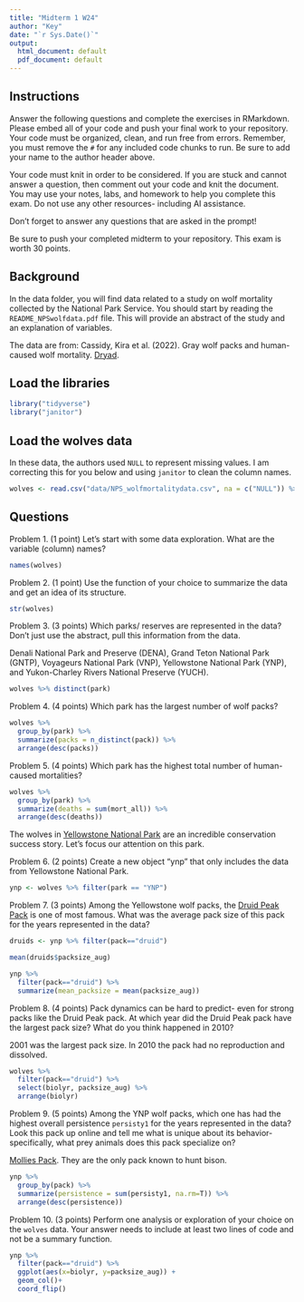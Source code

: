 ```yaml
---
title: "Midterm 1 W24"
author: "Key"
date: "`r Sys.Date()`"
output:
  html_document: default
  pdf_document: default
---
```


## Instructions
Answer the following questions and complete the exercises in RMarkdown. Please embed all of your code and push your final work to your repository. Your code must be organized, clean, and run free from errors. Remember, you must remove the `#` for any included code chunks to run. Be sure to add your name to the author header above. 

Your code must knit in order to be considered. If you are stuck and cannot answer a question, then comment out your code and knit the document. You may use your notes, labs, and homework to help you complete this exam. Do not use any other resources- including AI assistance.  

Don't forget to answer any questions that are asked in the prompt!  

Be sure to push your completed midterm to your repository. This exam is worth 30 points.  

## Background
In the data folder, you will find data related to a study on wolf mortality collected by the National Park Service. You should start by reading the `README_NPSwolfdata.pdf` file. This will provide an abstract of the study and an explanation of variables.  

The data are from: Cassidy, Kira et al. (2022). Gray wolf packs and human-caused wolf mortality. [Dryad](https://doi.org/10.5061/dryad.mkkwh713f). 

## Load the libraries
```r
library("tidyverse")
library("janitor")
```

## Load the wolves data
In these data, the authors used `NULL` to represent missing values. I am correcting this for you below and using `janitor` to clean the column names.
```r
wolves <- read.csv("data/NPS_wolfmortalitydata.csv", na = c("NULL")) %>% clean_names()
```

## Questions
Problem 1. (1 point) Let's start with some data exploration. What are the variable (column) names?  
```r
names(wolves)
```

Problem 2. (1 point) Use the function of your choice to summarize the data and get an idea of its structure.  
```r
str(wolves)
```

Problem 3. (3 points) Which parks/ reserves are represented in the data? Don't just use the abstract, pull this information from the data.  

Denali National Park and Preserve (DENA), Grand Teton National Park (GNTP), Voyageurs National Park (VNP), Yellowstone National Park (YNP), and Yukon-Charley Rivers National Preserve (YUCH).
```r
wolves %>% distinct(park)
```

Problem 4. (4 points) Which park has the largest number of wolf packs?
```r
wolves %>% 
  group_by(park) %>%
  summarize(packs = n_distinct(pack)) %>% 
  arrange(desc(packs))
```

Problem 5. (4 points) Which park has the highest total number of human-caused mortalities?
```r
wolves %>% 
  group_by(park) %>%
  summarize(deaths = sum(mort_all)) %>% 
  arrange(desc(deaths))
```

The wolves in [Yellowstone National Park](https://www.nps.gov/yell/learn/nature/wolf-restoration.htm) are an incredible conservation success story. Let's focus our attention on this park.  

Problem 6. (2 points) Create a new object "ynp" that only includes the data from Yellowstone National Park.  
```r
ynp <- wolves %>% filter(park == "YNP")
```

Problem 7. (3 points) Among the Yellowstone wolf packs, the [Druid Peak Pack](https://www.pbs.org/wnet/nature/in-the-valley-of-the-wolves-the-druid-wolf-pack-story/209/) is one of most famous. What was the average pack size of this pack for the years represented in the data?
```r
druids <- ynp %>% filter(pack=="druid")
```

```r
mean(druids$packsize_aug)
```

```r
ynp %>% 
  filter(pack=="druid") %>%
  summarize(mean_packsize = mean(packsize_aug))
```

Problem 8. (4 points) Pack dynamics can be hard to predict- even for strong packs like the Druid Peak pack. At which year did the Druid Peak pack have the largest pack size? What do you think happened in 2010?  

2001 was the largest pack size. In 2010 the pack had no reproduction and dissolved.
```r
wolves %>% 
  filter(pack=="druid") %>% 
  select(biolyr, packsize_aug) %>% 
  arrange(biolyr)
```

Problem 9. (5 points) Among the YNP wolf packs, which one has had the highest overall persistence `persisty1` for the years represented in the data? Look this pack up online and tell me what is unique about its behavior- specifically, what prey animals does this pack specialize on?  

[Mollies Pack](https://www.yellowstonewolf.org/yellowstones_wolves.php?pack_id=6). 
They are the only pack known to hunt bison.  

```r
ynp %>%
  group_by(pack) %>%
  summarize(persistence = sum(persisty1, na.rm=T)) %>% 
  arrange(desc(persistence))
```

Problem 10. (3 points) Perform one analysis or exploration of your choice on the `wolves` data. Your answer needs to include at least two lines of code and not be a summary function.  
```r
ynp %>% 
  filter(pack=="druid") %>%
  ggplot(aes(x=biolyr, y=packsize_aug)) +
  geom_col()+
  coord_flip()
```